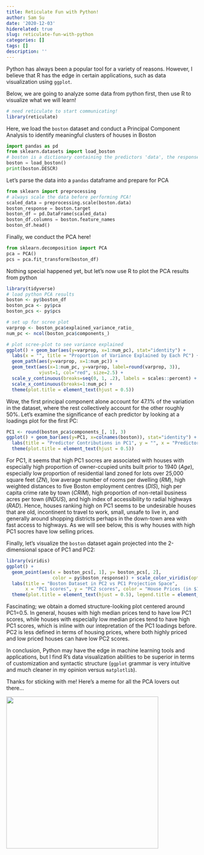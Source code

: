 ```yaml
---
title: Reticulate Fun with Python!
author: Sam Su
date: '2020-12-03'
hiderelated: true
slug: reticulate-fun-with-python
categories: []
tags: []
description: ''
---
```


Python has always been a popular tool for a variety of reasons. However, I believe that R has the edge in certain applications, such as data visualization using `ggplot`.

Below, we are going to analyze some data from python first, then use R to visualize what we will learn!

```r
# need reticulate to start communicating!
library(reticulate)
```

Here, we load the `boston` dataset and conduct a Principal Component Analysis to identify meaningful clusters of houses in Boston

```python
import pandas as pd
from sklearn.datasets import load_boston
# boston is a dictionary containing the predictors 'data', the response 'target', predictor names 'feature_names', and metadata 'DESCR'
boston = load_boston()
print(boston.DESCR)
```

Let's parse the data into a `pandas` dataframe and prepare for PCA

```python
from sklearn import preprocessing
# always scale the data before performing PCA!
scaled_data = preprocessing.scale(boston.data)
boston_response = boston.target
boston_df = pd.DataFrame(scaled_data)
boston_df.columns = boston.feature_names
boston_df.head()
```

Finally, we conduct the PCA here!

```python
from sklearn.decomposition import PCA
pca = PCA()
pcs = pca.fit_transform(boston_df)
```

Nothing special happened yet, but let's now use R to plot the PCA results from python

```r
library(tidyverse)
# load python PCA results
boston <- py$boston_df
boston_pca <- py$pca
boston_pcs <- py$pcs

# set up for scree plot
varprop <- boston_pca$explained_variance_ratio_
num_pc <- ncol(boston_pca$components_) 

# plot scree-plot to see variance explained
ggplot() + geom_bar(aes(y=varprop, x=1:num_pc), stat="identity") +
  labs(x = "", title = "Proportion of Variance Explained by Each PC") +
  geom_path(aes(y=varprop, x=1:num_pc)) + 
  geom_text(aes(x=1:num_pc, y=varprop, label=round(varprop, 3)), 
            vjust=1, col="red", size=2.5) + 
  scale_y_continuous(breaks=seq(0, 1, .2), labels = scales::percent) + 
  scale_x_continuous(breaks=1:num_pc) + 
  theme(plot.title = element_text(hjust = 0.5))
```

Wow, the first principal component alone account for 47.1% of the variation in the dataset, where the rest collectively account for the other roughly 50%. Let's examine the significance of each predictor by looking at a loadings plot for the first PC:

```r
PC1 <- round(boston_pca$components_[, 1], 3)
ggplot() + geom_bar(aes(y=PC1, x=colnames(boston)), stat="identity") + 
  labs(title = "Predictor Contributions in PC1", y = "", x = "Predictors") +
  theme(plot.title = element_text(hjust = 0.5))
```

For PC1, it seems that high PC1 socres are associated with houses with especially high proportion of owner-ccupied units built prior to 1940 (*Age*), especially low proportion of residential land zoned for lots over 25,000 square feet (*ZN*), low average number of rooms per dwelling (*RM*), high weighted distances to five Boston employment centres (*DIS*), high per capita crime rate by town (*CRIM*), high proportion of non-retail business acres per town (*INDUS*), and high index of accessibility to radial highways (*RAD*). Hence, houses ranking high on PC1 seems to be undesirable houses that are old, incontinent to travel to work, small, unsafe to live in, and generally around shopping districts perhaps in the down-town area with fast access to highways. As we will see below, this is why houses with high PC1 socres have low selling prices.

Finally, let's visualize the `boston` dataset again projected into the 2-dimensional space of PC1 and PC2:

```r
library(viridis)
ggplot() + 
  geom_point(aes(x = boston_pcs[, 1], y= boston_pcs[, 2], 
                 color = py$boston_response)) + scale_color_viridis(option = "D") +
  labs(title = "Boston Dataset in PC2 vs PC1 Projection Space", 
       x = "PC1 scores", y = "PC2 scores", color = "House Prices (in $1000s)") + 
  theme(plot.title = element_text(hjust = 0.5), legend.title = element_text(size = 8))
```

Fascinating; we obtain a domed structure-looking plot centered around PC1=0.5. In general, houses with high median prices tend to have low PC1 scores, while houses with especially low median prices tend to have high PC1 scores, which is inline with our intepretation of the PC1 loadings before. PC2 is less defined in terms of housing prices, where both highly priced and low priced houses can have low PC2 scores. 

In conclusion, Python may have the edge in machine learning tools and applications, but I find R's data visualization abilities to be superior in terms of customization and syntactic structure (`ggplot` grammar is very intuitive and much cleaner in my opinion versus `matplotlib`).

Thanks for sticking with me! Here's a meme for all the PCA lovers out there...

![](/img/PCA_meme.jpg){width=400px height=400px}